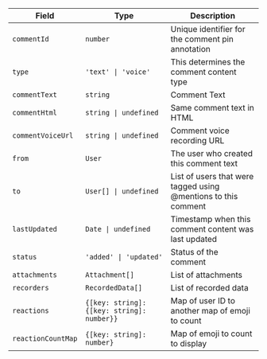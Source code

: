 | Field | Type | Description |
| --- | --- | --- |
| `commentId` | `number` | Unique identifier for the comment pin annotation |
| `type` | `'text' \| 'voice'` | This determines the comment content type |
| `commentText` | `string` | Comment Text |
| `commentHtml` | `string \| undefined` | Same comment text in HTML |
| `commentVoiceUrl` | `string \| undefined` | Comment voice recording URL |
| `from` | `User` | The user who created this comment text |
| `to` | `User[] \| undefined` | List of users that were tagged using @mentions to this comment |
| `lastUpdated` | `Date \| undefined` | Timestamp when this comment content was last updated |
| `status` | `'added' \| 'updated'` | Status of the comment |
| `attachments` | `Attachment[]` | List of attachments |
| `recorders` | `RecordedData[]` | List of recorded data |
| `reactions` | `{[key: string]: {[key: string]: number}}` | Map of user ID to another map of emoji to count |
| `reactionCountMap` | `{[key: string]: number}` | Map of emoji to count to display |